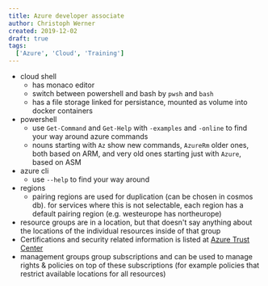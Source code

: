 ```yaml
---
title: Azure developer associate
author: Christoph Werner
created: 2019-12-02
draft: true
tags:
  ['Azure', 'Cloud', 'Training']
---
```


- cloud shell
  - has monaco editor
  - switch between powershell and bash by `pwsh` and `bash`
  - has a file storage linked for persistance, mounted as volume into docker containers
- powershell
  - use `Get-Command` and `Get-Help` with `-examples` and `-online` to find your way around azure commands
  - nouns starting with `Az` show new commands, `AzureRm` older ones, both based on ARM, and very old ones starting just with `Azure`, based on ASM
- azure cli
  - use `--help` to find your way around
- regions
  - pairing regions are used for duplication (can be chosen in cosmos db). for services where this is not selectable, each region has a default pairing region (e.g. westeurope has northeurope)
- resource groups are in a location, but that doesn't say anything about the locations of the individual resources inside of that group
- Certifications and security related information is listed at [Azure Trust Center](https://azure.microsoft.com/de-de/overview/trusted-cloud/)
- management groups group subscriptions and can be used to manage rights & policies on top of these subscriptions (for example policies that restrict available locations for all resources)

